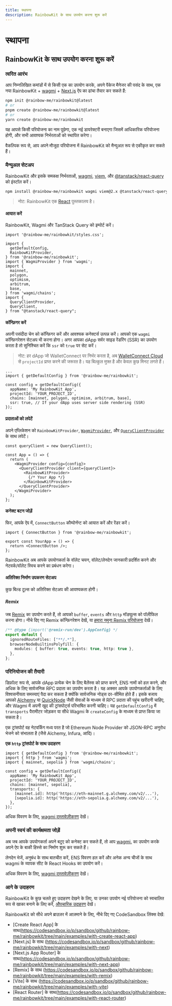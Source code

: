 ```yaml
---
title: स्थापना
description: RainbowKit के साथ उपयोग करना शुरू करें
---
```


# स्थापना

## RainbowKit के साथ उपयोग करना शुरू करें

### त्वरित आरंभ

आप निम्नलिखित कमांडों में से किसी एक का उपयोग करके, अपने पैकेज मैनेजर की पसंद के साथ, एक नया RainbowKit + [wagmi](https://wagmi.sh) + [Next.js](https://nextjs.org) ऐप का ढांचा तैयार कर सकते हैं:

```bash
npm init @rainbow-me/rainbowkit@latest
# or
pnpm create @rainbow-me/rainbowkit@latest
# or
yarn create @rainbow-me/rainbowkit
```

यह आपसे किसी परियोजना का नाम पूछेगा, एक नई डायरेक्टरी बनाएगा जिसमें आधिकारिक परियोजना होगी, और सभी आवश्यक निर्भरताओं को स्थापित करेगा।

वैकल्पिक रूप से, आप अपने मौजूदा परियोजना में RainbowKit को मैन्युअल रूप से एकीकृत कर सकते हैं।

### मैन्युअल सेटअप

RainbowKit और इसके समकक्ष निर्भरताओं, [wagmi](https://wagmi.sh/), [viem](https://viem.sh), और [@tanstack/react-query](https://tanstack.com/query/v5) को इंस्टॉल करें।

```bash
npm install @rainbow-me/rainbowkit wagmi viem@2.x @tanstack/react-query
```

> नोट: RainbowKit एक [React](https://reactjs.org/) पुस्तकालय है।

#### आयात करें

RainbowKit, Wagmi और TanStack Query को इम्पोर्ट करें।

```tsx
import '@rainbow-me/rainbowkit/styles.css';

import {
  getDefaultConfig,
  RainbowKitProvider,
} from '@rainbow-me/rainbowkit';
import { WagmiProvider } from 'wagmi';
import {
  mainnet,
  polygon,
  optimism,
  arbitrum,
  base,
} from 'wagmi/chains';
import {
  QueryClientProvider,
  QueryClient,
} from "@tanstack/react-query";
```

#### कॉन्फ़िगर करें

अपनी पसंदीदा चेन को कॉन्फ़िगर करें और आवश्यक कनेक्टर्स उत्पन्न करें। आपको एक `wagmi` कॉन्फ़िगरेशन सेटअप भी करना होगा। अगर आपका dApp सर्वर साइड रेंडरिंग (SSR) का उपयोग करता है तो सुनिश्चित करें कि `ssr` को `true` पर सेट करें।

> नोट: हर dApp जो WalletConnect पर निर्भर करता है, अब [WalletConnect Cloud](https://cloud.walletconnect.com/) से `projectId` प्राप्त करने की जरूरत है। यह बिल्कुल मुफ्त है और केवल कुछ मिनट लगते हैं।

```tsx line=4-99
...
import { getDefaultConfig } from '@rainbow-me/rainbowkit';

const config = getDefaultConfig({
  appName: 'My RainbowKit App',
  projectId: 'YOUR_PROJECT_ID',
  chains: [mainnet, polygon, optimism, arbitrum, base],
  ssr: true, // If your dApp uses server side rendering (SSR)
});
```

#### प्रदाताओं को लपेटें

अपने एप्लिकेशन को `RainbowKitProvider`, [`WagmiProvider`](https://wagmi.sh/react/api/WagmiProvider#wagmiprovider), और [`QueryClientProvider`](https://tanstack.com/query/v4/docs/framework/react/reference/QueryClientProvider) के साथ लपेटें।

```tsx
const queryClient = new QueryClient();

const App = () => {
  return (
    <WagmiProvider config={config}>
      <QueryClientProvider client={queryClient}>
        <RainbowKitProvider>
          {/* Your App */}
        </RainbowKitProvider>
      </QueryClientProvider>
    </WagmiProvider>
  );
};
```

#### कनेक्ट बटन जोड़ें

फिर, आपके ऐप में, `ConnectButton` कौम्पोनॅन्ट को आयात करें और रेंडर करें।

```tsx
import { ConnectButton } from '@rainbow-me/rainbowkit';

export const YourApp = () => {
  return <ConnectButton />;
};
```

RainbowKit अब आपके उपयोगकर्ता के वॉलेट चयन, वॉलेट/लेनदेन जानकारी प्रदर्शित करने और नेटवर्क/वॉलेट स्विच करने का प्रबंधन करेगा।

#### अतिरिक्त निर्माण उपकरण सेटअप

कुछ बिल्ड टूल्स को अतिरिक्त सेटअप की आवश्यकता होगी।

##### Remix

जब [Remix](https://remix.run) का उपयोग करते हैं, तो आपको `buffer`, `events` और `http` मॉड्यूल्स को पॉलीफिल करना होगा। नीचे दिए गए Remix कॉन्फ़िगरेशन देखें, या [हमारा नमूना Remix परियोजना](https://github.com/rainbow-me/rainbowkit/blob/main/examples/with-remix) देखें।

```ts
/** @type {import('@remix-run/dev').AppConfig} */
export default {
  ignoredRouteFiles: ["**/.*"],
  browserNodeBuiltinsPolyfill: {
    modules: { buffer: true, events: true, http: true },
  },
};
```

### परिनियोजन की तैयारी

डिफ़ॉल्ट रूप से, आपके dApp प्रत्येक चेन के लिए बैलेंस्स को प्राप्त करने, ENS नामों को हल करने, और अधिक के लिए सार्वजनिक RPC प्रदाता का उपयोग करता है। यह अक्सर आपके उपयोगकर्ताओं के लिए विश्वसनीयता समस्याएं पैदा कर सकता है क्योंकि सार्वजनिक नोड्स दर-सीमित होते हैं। इसके बजाय आपको [Alchemy](https://www.alchemy.com/) या [QuickNode](https://www.quicknode.com/) जैसी सेवाओं के माध्यम से RPC प्रदाता की पहुंच खरीदनी चाहिए, और Wagmi में अपनी खुद की ट्रांसपोर्ट्स परिभाषित करनी चाहिए। यह `getDefaultConfig` में `transports` पैरामीटर जोड़कर या सीधे Wagmi के `createConfig` के माध्यम से प्राप्त किया जा सकता है।

एक ट्रांसपोर्ट वह नेटवर्किंग मध्य परत है जो Ethereum Node Provider को JSON-RPC अनुरोध भेजने को संभालता है (जैसे Alchemy, Infura, आदि)।

**एक `http` ट्रांसपोर्ट के साथ उदाहरण**

```tsx
import { getDefaultConfig } from '@rainbow-me/rainbowkit';
import { http } from 'wagmi';
import { mainnet, sepolia } from 'wagmi/chains';

const config = getDefaultConfig({
  appName: 'My RainbowKit App',
  projectId: 'YOUR_PROJECT_ID',
  chains: [mainnet, sepolia],
  transports: {
    [mainnet.id]: http('https://eth-mainnet.g.alchemy.com/v2/...'),
    [sepolia.id]: http('https://eth-sepolia.g.alchemy.com/v2/...'),
  },
});
```

अधिक विवरण के लिए, [wagmi दस्तावेज़ीकरण](https://wagmi.sh/core/api/transports#transports) देखें।

### अपनी स्वयं की कार्यक्षमता जोड़ें

अब जब आपके उपयोगकर्ता अपने बटुए को कनेक्ट कर सकते हैं, तो आप [wagmi.](https://wagmi.sh) का उपयोग करके अपने ऐप के बाकी हिस्से का निर्माण शुरू कर सकते हैं।

लेनदेन भेजें, अनुबंध के साथ बातचीत करें, ENS विवरण हल करें और अनेक अन्य चीजों के साथ wagmi के व्यापक सीट के React Hooks का उपयोग करें।

अधिक विवरण के लिए, [wagmi दस्तावेज़ीकरण](https://wagmi.sh) देखें।

### आगे के उदाहरण

RainbowKit के कुछ चलते हुए उदाहरण देखने के लिए, या उनका उपयोग नई परियोजना को स्वचालित रूप से खाका बनाने के लिए करें, [औपचारिक उदाहरण](https://github.com/rainbow-me/rainbowkit/tree/main/examples) देखें।

RainbowKit को सीधे अपने ब्राउज़र में आज़माने के लिए, नीचे दिए गए CodeSandbox लिंक्स देखें:

- [Create React App] के साथ(https://codesandbox.io/p/sandbox/github/rainbow-me/rainbowkit/tree/main/examples/with-create-react-app)
- [Next.js] के साथ (https://codesandbox.io/p/sandbox/github/rainbow-me/rainbowkit/tree/main/examples/with-next)
- [Next.js App Router] के साथ(https://codesandbox.io/p/sandbox/github/rainbow-me/rainbowkit/tree/main/examples/with-next-app)
- [Remix] के साथ (https://codesandbox.io/p/sandbox/github/rainbow-me/rainbowkit/tree/main/examples/with-remix)
- [Vite] के साथ (https://codesandbox.io/p/sandbox/github/rainbow-me/rainbowkit/tree/main/examples/with-vite)
- [React Router] के साथ(https://codesandbox.io/p/sandbox/github/rainbow-me/rainbowkit/tree/main/examples/with-react-router)
